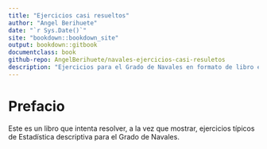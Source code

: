 ```yaml
--- 
title: "Ejercicios casi resueltos"
author: "Angel Berihuete"
date: "`r Sys.Date()`"
site: "bookdown::bookdown_site"
output: bookdown::gitbook
documentclass: book
github-repo: AngelBerihuete/navales-ejercicios-casi-resuletos
description: "Ejercicios para el Grado de Navales en formato de libro electrónico"
---
```


# Prefacio {-}

Este es un libro que intenta resolver, a la vez que mostrar, ejercicios típicos 
de Estadística descriptiva para el Grado de Navales.
